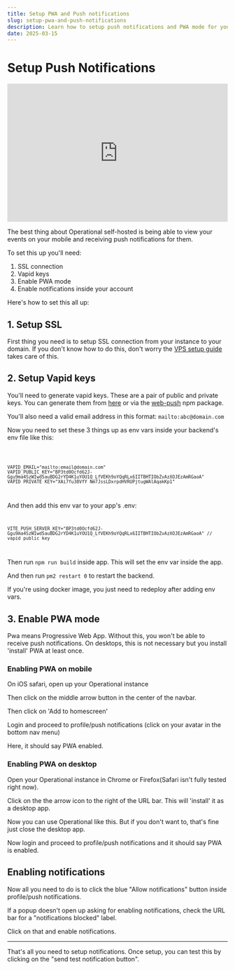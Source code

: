 ```yaml
---
title: Setup PWA and Push notifications
slug: setup-pwa-and-push-notifications
description: Learn how to setup push notifications and PWA mode for your self-hosted Operational.co instance
date: 2025-03-15
---
```



# Setup Push Notifications

<iframe width="100%" height="315" src="https://www.youtube.com/embed/Mxn5DEIaRi4" title="Operational setup using Docker image" frameborder="0" allow="accelerometer; autoplay; clipboard-write; encrypted-media; gyroscope; picture-in-picture; web-share" referrerpolicy="strict-origin-when-cross-origin" allowfullscreen></iframe>

The best thing about Operational self-hosted is being able to view your events on your mobile and receiving push notifications for them.

To set this up you'll need:

1. SSL connection
2. Vapid keys
3. Enable PWA mode
4. Enable notifications inside your account

Here's how to set this all up:

## 1. Setup SSL

First thing you need is to setup SSL connection from your instance to your domain. If you don't know how to do this, don't worry the [VPS setup guide](http://localhost:3000/selfhosted/install-on-vps) takes care of this.

## 2. Setup Vapid keys

You'll need to generate vapid keys. These are a pair of public and private keys. You can generate them from [here](https://www.attheminute.com/au/vapid-key-generator) or via the [web-push](https://www.npmjs.com/package/web-push) npm package.

You'll also need a valid email address in this format: `mailto:abc@domain.com`

Now you need to set these 3 things up as env vars inside your backend's env file like this:

<Code lang="bash" client:load>

```
VAPID_EMAIL="mailto:email@domain.com"
VAPID_PUBLIC_KEY="BP3td0Ocfd62J-Ggu9ma4SzWIwd5auBDG2rYD4K1uYOU1Q_LfVEKh9oYQqRLx6IITBHTIObZvAzXOJEzAmRGaoA"
VAPID_PRIVATE_KEY="XAi7fu38VfY_Nm7JssLDxrpdHVRUPjtugWAlAqakKp1"
```
</Code>

And then add this env var to your app's .env:
<Code lang="bash" client:load>
```
VITE_PUSH_SERVER_KEY="BP3td0Ocfd62J-Ggu9ma4SzWIwd5auBDG2rYD4K1uYOU1Q_LfVEKh9oYQqRLx6IITBHTIObZvAzXOJEzAmRGaoA" // vapid public key
```
</Code>

Then run `npm run build` inside app. This will set the env var inside the app.

And then run `pm2 restart 0` to restart the backend.

If you're using docker image, you just need to redeploy after adding env vars.

## 3. Enable PWA mode

Pwa means Progressive Web App. Without this, you won't be able to receive push notifications. On desktops, this is not necessary but you install 'install' PWA at least once.

### Enabling PWA on mobile

On iOS safari, open up your Operational instance

Then click on the middle arrow button in the center of the navbar.

Then click on 'Add to homescreen'

Login and proceed to profile/push notifications (click on your avatar in the bottom nav menu)

Here, it should say PWA enabled.

### Enabling PWA on desktop

Open your Operational instance in Chrome or Firefox(Safari isn't fully tested right now).

Click on the the arrow icon to the right of the URL bar. This will 'install' it as a desktop app.

Now you can use Operational like this. But if you don't want to, that's fine just close the desktop app.

Now login and proceed to profile/push notifications and it should say PWA is enabled.

## Enabling notifications

Now all you need to do is to click the blue "Allow notifications" button inside profile/push notifications.

If a popup doesn't open up asking for enabling notifications, check the URL bar for a "notifications blocked" label.

Click on that and enable notifications. 

---

That's all you need to setup notifications. Once setup, you can test this by clicking on the "send test notification button".
